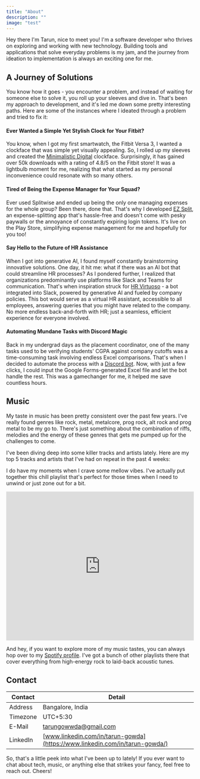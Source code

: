```yaml
---
title: "About"
description: ""
image: "test"
---
```



Hey there I'm Tarun, nice to meet you! I'm a software developer who thrives on exploring and working with new technology. Building tools and applications that solve everyday
problems is my jam, and the journey from ideation to implementation is always an exciting one for me.

## A Journey of Solutions

You know how it goes - you encounter a problem, and instead of waiting for someone else to solve it, you roll up your sleeves and dive in. That's been my approach to development,
and it's led me down some pretty interesting paths. Here are some of the instances where I ideated through a problem and tried to fix it:

#### Ever Wanted a Simple Yet Stylish Clock for Your Fitbit?

You know, when I got my first smartwatch, the Fitbit Versa 3, I wanted a clockface that was simple yet visually appealing. So, I rolled up my sleeves and created the
[Minimalistic Digital](/projects/minimalistic-digital) clockface. Surprisingly, it has gained over 50k downloads with a rating of 4.8/5 on the Fitbit store! It was a lightbulb
moment for me, realizing that what started as my personal inconvenience could resonate with so many others.

#### Tired of Being the Expense Manager for Your Squad?

Ever used Splitwise and ended up being the only one managing expenses for the whole group? Been there, done that. That's why I developed [EZ Split](/projects/ez-split),
an expense-splitting app that's hassle-free and doesn't come with pesky paywalls or the annoyance of constantly expiring login tokens. It's live on the Play Store,
simplifying expense management for me and hopefully for you too!

#### Say Hello to the Future of HR Assistance

When I got into generative AI, I found myself constantly brainstorming innovative solutions. One day, it hit me: what if there was an AI bot that could streamline HR processes?
As I pondered further, I realized that organizations predominantly use platforms like Slack and Teams for communication. That's when inspiration struck for
[HR Virtuoso](/projects/slack-hr-gpt) - a bot integrated into Slack, powered by generative AI and fueled by company policies. This bot would serve as a virtual HR assistant,
accessible to all employees, answering queries that you might have related to the company. No more endless back-and-forth with HR; just a seamless, efficient experience for
everyone involved.

#### Automating Mundane Tasks with Discord Magic

Back in my undergrad days as the placement coordinator, one of the many tasks used to be verifying students' CGPA against company cutoffs was a time-consuming task involving
endless Excel comparisons. That's when I decided to automate the process with a [Discord bot](/projects/spcbot). Now, with just a few clicks, I could input
the Google Forms-generated Excel file and let the bot handle the rest. This was a gamechanger for me, it helped me save countless hours.

## Music

My taste in music has been pretty consistent over the past few years. I've really found genres like rock, metal, metalcore, prog rock, alt rock and prog metal to be my go to. There's just something about the combination of riffs, melodies and the energy of these genres that gets me pumped up for the challenges to come.

I've been diving deep into some killer tracks and artists lately. Here are my top 5 tracks and artists that I've had on repeat in the past 4 weeks:

<TopTracksAndArtists />

I do have my moments when I crave some mellow vibes. I've actually put together this chill playlist that's perfect for those times when I need to unwind or just zone out 
for a bit.

<iframe 
  style={{borderRadius:"16px"}} 
  src="https://open.spotify.com/embed/playlist/4L0TEC9ou3HtjzDEJAXiDX?utm_source=generator&theme=0" 
  width="100%" 
  height="400" 
  frameBorder="0" 
  allowFullScreen="" 
  allow="autoplay; clipboard-write; encrypted-media; fullscreen; picture-in-picture" 
  loading="lazy">
</iframe>

And hey, if you want to explore more of my music tastes, you can always hop over to my [Spotify profile](https://open.spotify.com/user/5lygea2hzqyo0yan37gvswbx0?si=dd01e11347574abf). I've got a bunch of other playlists there that cover everything from high-energy rock to laid-back acoustic tunes.

## Contact
| Contact    | Detail                                                                      |
| ---------- | --------------------------------------------------------------------------- |
| Address    | Bangalore, India                                                            |
| Timezone   | UTC+5:30                                                                    |
| E-Mail     | [tarungowwda@gmail.com](mailto:tarungowwda@gmail.com)                       |
| LinkedIn   | [www.linkedin.com/in/tarun-gowda](https://www.linkedin.com/in/tarun-gowda/) |

So, that's a little peek into what I've been up to lately! If you ever want to chat about tech, music, or anything else that strikes your fancy, feel free to reach out. Cheers!
